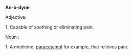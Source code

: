 '''An-o-dyne'''

Adjective:

1.	Capable of soothing or eliminating pain.


Noun :

1.	A medicine, [[paracetamol]] for example, that relieves pain.